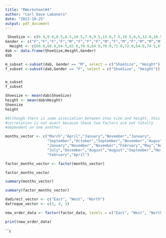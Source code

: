 ```yaml
---
title: "RWorksheet#4"
author: "Carl Dave Labanero"
date: "2023-10-25"
output: pdf_document
---
```


``` r
 ShoeSize <- c(6.5,9.0,8.5,8.5,10.5,7.0,9.5,13.0,7.5,10.5,8,5,12.0,10.5,13.0,11.5,8.5,5.0,10.0,6.5,7.5,8.5,10.5,8.5,10.5,11.0,9.0,13.0)
Gender <- c("F","F","F","F","M","F","F","F","M","F","M","F","M","M","M","M","F","F","M","F","F","M","M","F","M","M","M","M")
  Height <- c(66.0,68.0,64.5,65.0,70.0,64.0,70.0,71.0,72.0,64.0,74.5,67.0,71.0,71.0,77.0,72.0,59.0,62.0,72.0,66.0,64.0,67.0,73.0,69.0,72.0,70.0,69.0,70.0)
dab <- data.frame(ShoeSize,Height,Gender)
dab
```
```r
m_subset <-subset(dab, Gender == "M", select = c("ShoeSize", "Height"))
f_subset <-subset(dab,Gender == "F", select = c("ShoeSize", "Height"))


m_subset
f_subset
```
```r

Shoesize <- mean(dab$ShoeSize)
height <- mean(dab$Height)
Shoesize
height
```
``` r
#Although there is some association between shoe size and height, this 
#correlation is not exact because these two factors are not totally
#dependent on one another.
```
``` r
months_vector <- c("March","April","January","November","January",
                   "September","October","September","November","August",
                   "January","November","November","February","May","August",
                   "July","December","August","August","September","November",
                   "February","April")

factor_months_vector <- factor(months_vector)

factor_months_vector
```
```r

summary(months_vector)

summary(factor_months_vector)
```
```r

dadirect_vector <- c("East", "West", "North")
dafreque_vector <- c(1, 4, 3)

new_order_data <- factor(factor_data, levels = c("East", "West", "North"))

print(new_order_data)
```
```r


